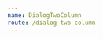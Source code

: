 ```yaml
---
name: DialogTwoColumn
route: /dialog-two-column
---
```




<Playground>
    <Dialog
        title="TwoColumnDialog"
        handleClose={() => {alert('close dialog')}}
        leftContent={(
            <Typography gutterBottom>
                Cras mattis consectetur purus sit amet fermentum. Cras justo odio, dapibus ac facilisis
                in, egestas eget quam. Morbi leo risus, porta ac consectetur ac, vestibulum at eros.
            </Typography>
        )}
        
        rightContent={(
            <Typography gutterBottom>
                Aenean lacinia bibendum nulla sed consectetur. Praesent commodo cursus magna, vel
                scelerisque nisl consectetur et. Donec sed odio dui. Donec ullamcorper nulla non metus
                auctor fringilla.
            </Typography>
        )}
    />
</Playground>

